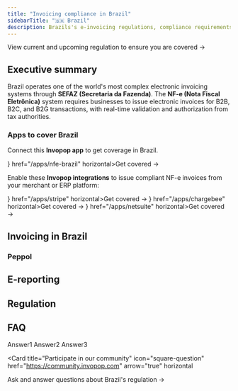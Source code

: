```yaml
---
title: "Invoicing compliance in Brazil"
sidebarTitle: "🇧🇷 Brazil"
description: Brazils's e-invoicing regulations, compliance requirements, and Invopop integration solutions
---
```



<Card title="Brazils's invoicing e-regulation timeline" size="20" icon="timeline" href="brazil-timeline" horizontal>
  View current and upcoming regulation to ensure you are covered →
</Card>

## Executive summary

Brazil operates one of the world's most complex electronic invoicing systems through **SEFAZ (Secretaria da Fazenda)**. The **NF-e (Nota Fiscal Eletrônica)** system requires businesses to issue electronic invoices for B2B, B2C, and B2G transactions, with real-time validation and authorization from tax authorities.

### Apps to cover Brazil

Connect this **Invopop app** to get coverage in Brazil.

<Columns cols="2">
  <Card title="NF-e Brazil" size="20" icon={ <NfeIcon size={24} /> } href="/apps/nfe-brazil" horizontal>Get covered →</Card>
</Columns>

Enable these **Invopop integrations** to issue compliant NF-e invoices from your merchant or ERP platform:

<Columns cols="2">
  <Card  title="Stripe" size="20" icon={ <StripeIcon size={24} /> } href="/apps/stripe"  horizontal>Get covered →</Card>
  <Card  title="ChargeBee" size="20" icon={ <ChargebeeIcon size={24} /> } href="/apps/chargebee"  horizontal>Get covered →</Card>
  <Card  title="Netsuite" size="20" icon={ <NetsuiteIcon size={24} /> } href="/apps/netsuite"  horizontal>Get covered →</Card>
</Columns>

## Invoicing in Brazil
### Peppol
## E-reporting
## Regulation
## FAQ

<AccordionGroup>
  <Accordion title="Question1">
    Answer1
  </Accordion>
  <Accordion title="Question2">
    Answer2
  </Accordion>
  <Accordion title="Question3">
    Answer3
  </Accordion>
</AccordionGroup>

<Card title="Participate in our community"
  icon="square-question"
  href="https://community.invopop.com"
  arrow="true"
  horizontal
>
  Ask and answer questions about Brazil's regulation →
</Card>
